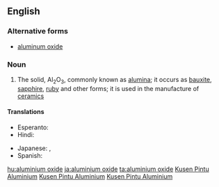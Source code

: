==English==

===Alternative forms===
* [[aluminum oxide]]

===Noun===
{{wikipedia}}
{{en-noun|head=[[aluminium]] [[oxide]]|-}}

# {{context|inorganic compound|lang=en}} The solid, Al<sub>2</sub>O<sub>3</sub>, commonly known as [[alumina]]; it occurs as [[bauxite]], [[sapphire]], [[ruby]] and other forms; it is used in the manufacture of [[ceramic]]s

====Translations====
{{trans-top|alumina, Al<sub>2</sub>O<sub>3</sub>}}
* Esperanto: {{t|eo|aluminia oksido}}
* Hindi: {{t|hi|स्फट्यातु जारेय|tr=sfatyaatu jaarey|sc=Deva}}
{{trans-mid}}
* Japanese: {{t|ja|酸化アルミニウム|tr=sankaaruminiumu}}, {{t+|ja|アルミナ|tr=arumina}}
* Spanish: {{t|es|óxido de aluminio|m}}
{{trans-bottom}}

[[hu:aluminium oxide]]
[[ja:aluminium oxide]]
[[ta:aluminium oxide]]
[http://kusenaluminiumset.blogspot.com Kusen Pintu Aluminium]
[http://pipes.yahoo.com/pipes/pipe.info?_id=7d68edf450fbe55fd7c5afd0777b7846 Kusen Pintu Aluminium]
[http://pipes.yahoo.com/pipes/pipe.info?_id=9ca0b4dea56c8b07382e7fdbed053a70 Kusen Pintu Aluminium]